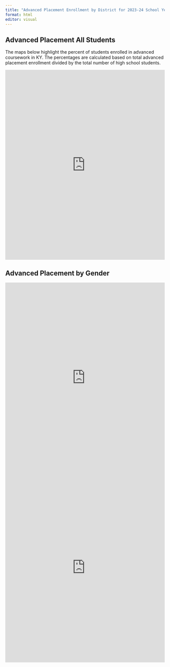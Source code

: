 ```yaml
---
title: "Advanced Placement Enrollment by District for 2023-24 School Year"
format: html
editor: visual
---
```


## Advanced Placement All Students

The maps below highlight the percent of students enrolled in advanced coursework in KY. The percentages are calculated based on total advanced placement enrollment divided by the total number of high school students.

<iframe src="https://thm43608.github.io/advancedcoursework23-24/leaflet_map_allstudents.html" width="100%" height="600px" style="border: none;">

</iframe>

## Advanced Placement by Gender

<iframe src="https://thm43608.github.io/advancedcoursework23-24/leaflet_map_femalestudents.html" width="100%" height="600px" style="border: none;">

</iframe>

<iframe src="https://thm43608.github.io/advancedcoursework23-24/leaflet_map_malestudents.html" width="100%" height="600px" style="border: none;">

</iframe>
